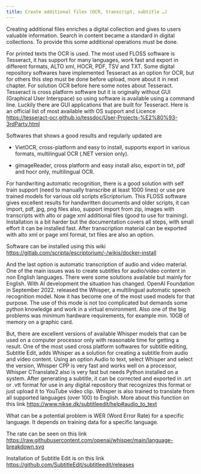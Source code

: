 ```yaml
---
title: Create additional files (OCR, transcript, subtitle …)
---
```

Creating additional files enriches a digital collection and gives to users valuable information. Search in content became a standard in digital collections. To provide this some additional operations must be done.

For printed texts the OCR is used. The most used FLOSS software is Tesseract, it has support for many languages, work fast and export in different formats, ALTO xml, HOCR, PDF, TSV and TXT. Some digital repository softwares have implemented Tesseract as an option for OCR, but for others this step must be done before upload, more about it in next chapter. For solution OCR before here some notes about Tesseract.
Tesseract is cross platform software but it is originally without GUI (Graphical User Interspace) so using software is available using a command line. Luckily there are GUI applications that are built for Tesseract. Here is an official list of most available with OS support and Licence https://tesseract-ocr.github.io/tessdoc/User-Projects-%E2%80%93-3rdParty.html 

Softwares that shows a good results and regularly updated are

* VietOCR, cross-platform and easy to install, supports export in various formats, multilingual OCR (.NET version only).

* gimageReader, cross platform and easy install also, export in txt, pdf and hocr only, multilingual OCR.

For handwriting automatic recognition, there is a good solution with self train support (need to manually transcribe at least 1000 lines) or use pre trained models for various old scripts eScriptorium. This FLOSS software gives excellent results for handwritten documents and older scripts, it can import, pdf, jpg, png files also, support import from zip, images with transcripts with alto or page xml additional files (good to use for training). Installation is a bit harder but the documentation covers all steps, with small effort it can be installed fast. After transcription material can be exported with alto xml or page xml format, txt files are also an option.

Software can be installed using this wiki https://gitlab.com/scripta/escriptorium/-/wikis/docker-install 

And the last option is automatic transcription of audio and video material. One of the main issues was to create subtitles for audio/video content in non English languages. There were some solutions available but mainly for English. With AI development the situation has changed. OpenAI Foundation in September 2022. released the Whisper, a multilingual automatic speech recognition model. Now it has become one of the most used models for that purpose. The use of this mode is not too complicated but demands some python knowledge and work in a virtual environment. Also one of the big problems was minimum hardware requirements, for example min. 10GB of memory on a graphic card. 

But, there are excellent versions of available Whisper models that can be used on a computer processor only with reasonable time for getting a result. One of the most used cross platform softwares for subtitle editing, Subtitle Edit, adds Whisper as a solution for creating a subtitle from audio and video content. Using an option Audio to text, select Whisper and select the version, Whisper CPP is very fast and works well on a processor, Whisper CTranslate2 also is very fast but needs Python installed on a system. After generating a subtitle, it can be corrected and exported in .srt or .vtt format for use in any digital repository that recognizes this format or just upload it to YouTube video clip. Whisper is also trained to translate from all supported languages (over 100) to English.
More about this function on this link https://www.nikse.dk/subtitleedit/help#audio_to_text 

What can be a potential problem is WER (Word Error Rate) for a specific language. It depends on training data for a specific language.

The rate can be seen on this link
https://raw.githubusercontent.com/openai/whisper/main/language-breakdown.svg 

Installation of Subtitle Edit is on this link https://github.com/SubtitleEdit/subtitleedit/releases